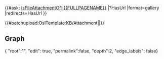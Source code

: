 <includeonly>{{OslTemplate:Helper/UI/VE/SectionSeparator |label=Anhang}}
<div id="custom-ve-new-section-prepend-anchor"></div>
{{OslTemplate:Helper/UI/VE/Visible 
|content=Upload-Area
|icon=upload
}}
{{OslTemplate:Helper/UI/Div/VE-Hidden}}
{{#ask: [[IsFileAttachmentOf::{{FULLPAGENAME}}]] 
<!-- |?HasName #=Name 
|?HasUrl=Link 
|?Modification date=Zuletzt geändert  -->
|?HasUrl
|format=gallery
|redirects=HasUrl<!-- Links direct to download -->
}} <!-- With format=table chem and math formular fail to render on page!?! -->
<!-- With format=datatable VE page safe fails!?! -->
<div class="fileupload-auto-reload">{{#batchupload:OslTemplate:KB/Attachment|{{FULLPAGENAME}}|{{REVISIONUSER}}}}</div>
{{OslTemplate:Helper/UI/Div/Closing}}
<!-- Includestatement for wiki-parser, create graphs in browser -->
== Graph ==
<div style="width: 100%;" class="InteractiveSemanticGraph">{ "root":"{{FULLPAGENAME}}", "edit": true, "permalink":false, "depth":2, "edge_labels": false}</div>

</includeonly>